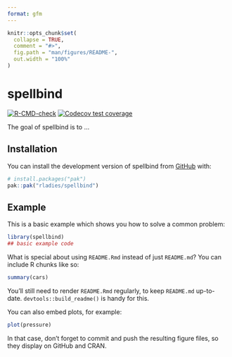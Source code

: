 ```yaml
---
format: gfm
---
```


<!-- README.md is generated from README.Rmd. Please edit that file -->

```r
knitr::opts_chunk$set(
  collapse = TRUE,
  comment = "#>",
  fig.path = "man/figures/README-",
  out.width = "100%"
)
```

# spellbind

<!-- badges: start -->
[![R-CMD-check](https://github.com/rladies/spellbind/actions/workflows/R-CMD-check.yaml/badge.svg)](https://github.com/rladies/spellbind/actions/workflows/R-CMD-check.yaml)
[![Codecov test coverage](https://codecov.io/gh/rladies/spellbind/graph/badge.svg)](https://app.codecov.io/gh/rladies/spellbind)
<!-- badges: end -->

The goal of spellbind is to ...

## Installation

You can install the development version of spellbind from [GitHub](https://github.com/) with:

``` r
# install.packages("pak")
pak::pak("rladies/spellbind")
```

## Example

This is a basic example which shows you how to solve a common problem:

```r
library(spellbind)
## basic example code
```

What is special about using `README.Rmd` instead of just `README.md`? You can include R chunks like so:

```r
summary(cars)
```

You'll still need to render `README.Rmd` regularly, to keep `README.md` up-to-date. `devtools::build_readme()` is handy for this.

You can also embed plots, for example:

```r
plot(pressure)
```

In that case, don't forget to commit and push the resulting figure files, so they display on GitHub and CRAN.
